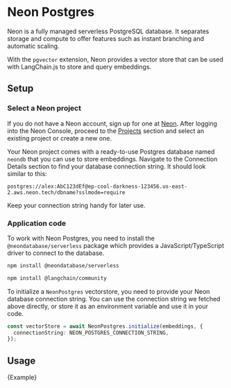 # Neon Postgres

Neon is a fully managed serverless PostgreSQL database. It separates storage and compute to offer
features such as instant branching and automatic scaling.

With the `pgvector` extension, Neon provides a vector store that can be used with LangChain.js to store and query embeddings.

## Setup

### Select a Neon project

If you do not have a Neon account, sign up for one at [Neon](https://neon.tech). After logging into the Neon Console, proceed
to the [Projects](https://console.neon.tech/app/projects) section and select an existing project or create a new one.

Your Neon project comes with a ready-to-use Postgres database named `neondb` that you can use to store embeddings. Navigate to
the Connection Details section to find your database connection string. It should look similar to this:

```text
postgres://alex:AbC123dEf@ep-cool-darkness-123456.us-east-2.aws.neon.tech/dbname?sslmode=require
```

Keep your connection string handy for later use.

### Application code

To work with Neon Postgres, you need to install the `@neondatabase/serverless` package which provides a JavaScript/TypeScript
driver to connect to the database.

```bash npm2yarn
npm install @neondatabase/serverless
```


<IntegrationInstallTooltip></IntegrationInstallTooltip>

```bash npm2yarn
npm install @langchain/community
```

To initialize a `NeonPostgres` vectorstore, you need to provide your Neon database connection string. You can use the connection string
we fetched above directly, or store it as an environment variable and use it in your code.

```typescript
const vectorStore = await NeonPostgres.initialize(embeddings, {
  connectionString: NEON_POSTGRES_CONNECTION_STRING,
});
```

## Usage


<CodeBlock language="typescript">{Example}</CodeBlock>
